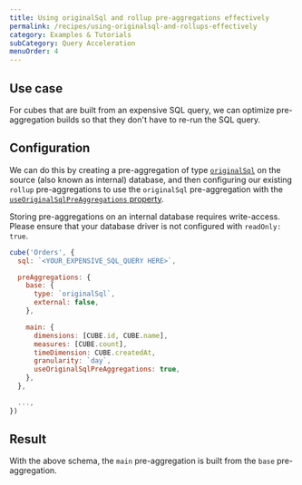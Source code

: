 ```yaml
---
title: Using originalSql and rollup pre-aggregations effectively
permalink: /recipes/using-originalsql-and-rollups-effectively
category: Examples & Tutorials
subCategory: Query Acceleration
menuOrder: 4
---
```


## Use case

For cubes that are built from an expensive SQL query, we can optimize
pre-aggregation builds so that they don't have to re-run the SQL query.

## Configuration

We can do this by creating a pre-aggregation of type
[`originalSql`][ref-schema-ref-preaggs-type-origsql] on the source (also known
as internal) database, and then configuring our existing `rollup`
pre-aggregations to use the `originalSql` pre-aggregation with the
[`useOriginalSqlPreAggregations` property][ref-schema-ref-preaggs-use-origsql].

<WarningBox>

Storing pre-aggregations on an internal database requires write-access. Please
ensure that your database driver is not configured with `readOnly: true`.

</WarningBox>

```javascript
cube('Orders', {
  sql: `<YOUR_EXPENSIVE_SQL_QUERY HERE>`,

  preAggregations: {
    base: {
      type: `originalSql`,
      external: false,
    },

    main: {
      dimensions: [CUBE.id, CUBE.name],
      measures: [CUBE.count],
      timeDimension: CUBE.createdAt,
      granularity: `day`,
      useOriginalSqlPreAggregations: true,
    },
  },

  ...,
})
```

## Result

With the above schema, the `main` pre-aggregation is built from the `base`
pre-aggregation.

[ref-schema-ref-preaggs-type-origsql]:
  /schema/reference/pre-aggregations#parameters-type-originalsql
[ref-schema-ref-preaggs-use-origsql]:
  https://cube.dev/docs/schema/reference/pre-aggregations#use-original-sql-pre-aggregations

